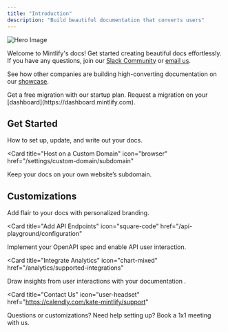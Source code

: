 ```yaml
---
title: "Introduction"
description: "Build beautiful documentation that converts users"
---
```


![Hero Image](https://mintlify-assets.b-cdn.net/intro-hero-light.png)

Welcome to Mintlify's docs! Get started creating beautiful docs effortlessly. If you have any questions, join our [Slack Community](https://mintlify.com/community) or [email us](mailto:support@mintlify.com).

See how other companies are building high-converting documentation on our
[showcase](https://mintlify.com/showcase).

<Info>
  Get a free migration with our startup plan. Request a migration on your
  [dashboard](https://dashboard.mintlify.com).
</Info>

## Get Started

<CardGroup cols={2}>
<Card title="Quickstart" icon="timer" href="/quickstart">
  How to set up, update, and write out your docs.
</Card>

<Card
  title="Host on a Custom Domain"
  icon="browser"
  href="/settings/custom-domain/subdomain"
>
  Keep your docs on your own website’s subdomain.
</Card>

</CardGroup>

## Customizations

<CardGroup cols={2}>

<Card title="Style Your Docs" icon="paintbrush" href="/settings/global">
  Add flair to your docs with personalized branding.
</Card>

<Card
  title="Add API Endpoints"
  icon="square-code"
  href="/api-playground/configuration"
>
  Implement your OpenAPI spec and enable API user interaction.
</Card>

<Card
  title="Integrate Analytics"
  icon="chart-mixed"
  href="/analytics/supported-integrations"
>
  Draw insights from user interactions with your documentation .
</Card>

<Card
  title="Contact Us"
  icon="user-headset"
  href="https://calendly.com/kate-mintlify/support"
>
  Questions or customizations? Need help setting up? Book a 1x1 meeting with us.
</Card>

</CardGroup>
